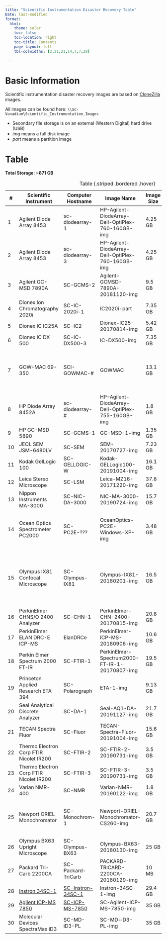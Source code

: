 ```yaml
---
title: "Scientific Instrumentation Disaster Recovery Table"
Date: last-modified
format:
  html:
    theme: solar
    toc: false
    toc-location: right
    toc-title: Contents
    page-layout: full
    tbl-colwidths: [2,21,21,14,7,7,28]
    
---
```


# Basic Information

Scientific instrumentation disaster recovery images are based on [CloneZilla](http://clonezilla.org/) images.

All images can be found here: `\\SC-Vanadium\Scientific_Instrumentation_Images`

- Secondary file storage is on an external (Western Digital) hard drive (USB)
- *img* means a full disk image
- *part* means a partition image

# Table

**Total Storage: ~871 GB**

| #  | Scientific Instrument                                                    | Computer Hostname         | Image Name                                      | Image Size | Image Date  | Notes                                                                 |
|----|--------------------------------------------------------------------------|---------------------------|-------------------------------------------------|------------|-------------|-----------------------------------------------------------------------|
| 1  | Agilent Diode Array 8453                                                 | sc-diodearray-1           | HP-Agilent-DiodeArray-Dell-OptiPlex-760-160GB-img | 4.25 GB  | 2018-05-07  |                                                                       |
| 2  | Agilent Diode Array 8453                                                 | sc-diodearray-3           | HP-Agilent-DiodeArray-Dell-OptiPlex-760-160GB-img | 4.25 GB  | 2018-05-07  |                                                                       |
| 3  | Agilent GC-MSD 7890A                                                     | SC-GCMS-2                 | Agilent-GCMSD-7890A-20181120-img                | 9.5 GB     | 2018-11-21  |                                                                       |
| 4  | Dionex Ion Chromatography 2020i                                          | SC-IC-2020i-1             | IC2020i-part                                    | 7.35 GB    | 2013-08-13  | <span style="color: red;">Decommissioned</span>                       |
| 5  | Dionex IC IC25A                                                          | SC-IC2                    | Dionex-IC25-20170814-img                        | 5.42 GB    | 2017-08-14  |                                                                       |
| 6  | Dionex IC DX 500                                                         | SC-IC-DX500-3             | IC-DX500-img                                    | 7.35 GB    | 2013-07-02  | Decommissioned                                                        |
| 7  | GOW-MAC 69-350                                                           | SCI-GOWMAC-#              | GOWMAC                                          | 13.1 GB    | 2018-07-26  | Generic Windows 10 (1803) image; uses Vernier LoggerPro for interfacing with instrument. |
| 8  | HP Diode Array 8452A                                                     | sc-diodearray-#           | HP-Agilent-DiodeArray-Dell-OptiPlex-755-160GB-img | 1.8 GB   | 2018-05-04  |                                                                       |
| 9  | HP GC-MSD 5890                                                           | SC-GCMS-1                 | GC-MSD-1-img                                    | 1.35 GB    | 2013-07-18  | <span style="color: red;">Decommissioned</span>                       |
| 10 | JEOL SEM JSM-6480LV                                                      | SC-SEM                    | SEM-20170727-img                                | 7.23 GB    | 2017-07-27  |                                                                       |
| 11 | Kodak GelLogic 100                                                       | SC-GELLOGIC-W             | Kodak-GELLogic100-20191004-img                  | 16.1 GB    | 2019-10-04  |                                                                       |
| 12 | Leica Stereo Microscope                                                  | SC-LSM                    | Leica-MZ16-20171220-img                         | 37.8 GB    | 2017-12-21  |                                                                       |
| 13 | Nippon Instruments MA-3000                                               | SC-NIC-DA-3000            | NIC-MA-3000-20190724-img                        | 15.7 GB    | 2019-07-24  |                                                                       |
| 14 | Ocean Optics Spectrometer PC2000                                         | SC-PC2E-???               | OceanOptics-PC2E-Windows-XP-img                 | 3.48 GB    | 2013-07-31  | Single image for all computers; after a restore, simply change computer hostname. |
| 15 | Olympus IX81 Confocal Microscope                                         | SC-Olympus-IX81           | Olympus-IX81-20180201-img                       | 16.5 GB    | 2018-02-01  | Image taken after tech's updated the software. Image contains correct license file. Image contains default layout for CellSense. |
| 16 | PerkinElmer CHNS/O 2400 Analyzer                                         | SC-CHN-1                  | PerkinElmer-CHN-2400-20170815-img               | 20.8 GB    | 2017-08-15  |                                                                       |
| 17 | PerkinElmer ELAN DRC-E ICP-MS                                            | ElanDRCe                  | PerkinElmer-ICP-MS-20180906-img                 | 10.6 GB    | 2018-09-06  | <span style="color: red;">Decommissioned</span>                       |
| 18 | Perkin Elmer Spectrum 2000 FT-IR                                         | SC-FTIR-1                 | PerkinElmer-Spectrum2000-FT-IR-1-20170807-img   | 19.5 GB    | 2017-08-07  | <span style="color: red;">Decommissioned</span>                       |
| 19 | Princeton Applied Research ETA 394                                       | SC-Polarograph            | ETA-1-img                                       | 9.13 GB    | 2013-08-16  |                                                                       |
| 20 | Seal Analytical Discrete Analyzer                                        | SC-DA-1                   | Seal-AQ1-DA-20191127-img                        | 21.7 GB    | 2019-11-27  |                                                                       |
| 21 | TECAN Spectra Fluor                                                      | SC-Fluor                  | TECAN-Spectra-Fluor-20191004-img                | 15.6 GB    | 2019-10-04  |                                                                       |
| 22 | Thermo Electron Corp FTIR Nicolet IR200                                  | SC-FTIR-2                 | SC-FTIR-2-20190731-img                          | 3.5 GB     | 2019-07-31  |                                                                       |
| 23 | Thermo Electron Corp FTIR Nicolet IR200                                  | SC-FTIR-3                 | SC-FTIR-3-20190731-img                          | 3.5 GB     | 2019-07-31  |                                                                       |
| 24 | Varian NMR-400                                                           | SC-NMR                    | Varian-NMR-20190122-img                         | 1.8 GB     | 2019-01-22  |                                                                       |
| 25 | Newport ORIEL Monochromator                                              | SC-Monochrom-1            | Newport-ORIEL-Monochromator-CS260-img           | 20.7 GB    | 2017-07-11  | Image not really needed; application is easy to install. Use Windows 10 base image. |
| 26 | Olympus BX63 Upright Microscope                                          | SC-Olympus-BX63           | Olympus-BX63-20180130-img                       | 25 GB      | 2018-01-30  |                                                                       |
| 27 | Packard Tri-Carb 2200CA                                                  | SC-Packard-TriCarb        | PACKARD-TRICARD-2200CA-20180129-img             | 10 MB      | 2018-01-29  | <span style="color: red;">Decommissioned</span>                       |
| 28 | [Instron 34SC-1](/Instrumentation/Instron-34SC-1.qmd)                    | [SC-Instron-34SC-1](/Instrumentation/SI-Table-Instron-34SC-1.qmd) | Instron-34SC-1-img   |  29.4 GB     | 2025-03-17  |                                                        |
| 29 | [Agilent ICP-MS 7850](/Instrumentation/Agilent-ICP-MS-7850.qmd)          | [SC-ICP-MS-7850](/Instrumentation/SI-Table-Agilent-ICP-MS-7850.qmd) | SC-Agilent-ICP-MS-7850-img  | 35 GB     | 2025-03-27  |                                                  |
| 30 | Molecular Devices SpectraMax iD3                                       | SC-MD-iD3-PL              | SC-MD-iD3-PL-img                                 | 35 GB     | 2025-03-27  |                                                                       |

: Table {.striped .bordered .hover}

